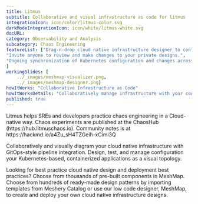 ---title: Litmus  subtitle: Collaborative and visual infrastructure as code for litmusintegrationIcon: icon/color/litmus-color.svgdarkModeIntegrationIcon: icon/white/litmus-white.svgdocURL: category: Observability and Analysissubcategory: Chaos EngineeringfeatureList: ["Drag-n-drop cloud native infrastructure designer to configure, model, and deploy your workloads.","Invite anyone to review and make changes to your private designs.","Ongoing synchronization of Kubernetes configuration and changes across any number of clusters."]workingSlides: [    ../_images/meshmap-visualizer.png,    ../_images/meshmap-designer.png]howItWorks: "Collaborative Infrastructure as Code"howItWorksDetails: "Collaboratively manage infrastructure with your coworkers synchronously sharing the same designs."published: true---<p>    Litmus helps  SREs and developers practice chaos engineering in a Cloud-native way. Chaos experiments are published at the ChaosHub  (https://hub.litmuschaos.io). Community notes is at https://hackmd.io/a4Zu_sH4TZGeih-xCimi3Q</p><p>    Collaboratively and visually diagram your cloud native infrastructure with GitOps-style pipeline integration. Design, test, and manage configuration your Kubernetes-based, containerized applications as a visual topology.</p><p>    Looking for best practice cloud native design and deployment best practices? Choose from thousands of pre-built components in MeshMap. Choose from hundreds of ready-made design patterns by importing templates from Meshery Catalog or use our low code designer, MeshMap, to create and deploy your own cloud native infrastructure designs.</p>
